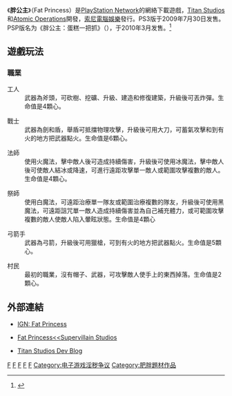 {{Infobox VG
|title= 胖公主
| english =  Fat Princess
|image=
|caption= 
|series=
|developer= [[Titan_Studios|Titan Studios]]<br />[[Atomic_Operations|Atomic Operations]]<br>[[SuperVillain_Studios|SuperVillain Studios]] (PSP)
|publisher= [[索尼電腦娛樂|索尼電腦娛樂]]
|distributor= 
|designer=
|engine= 
|release = [[PlayStation_3|PlayStation 3]]{{Vgrelease|NA|2009年7月30日|EU|2009年7月30日|AU|2009年7月30日}}[[PlayStation_Portable|PlayStation Portable]]{{Vgrelease|AU|2010年3月11日|EU|2010年3月12日|NA|2010年5月4日|TW|2010年3月11日}}
|genre = [[動作遊戲|動作]]
|modes = [[單人遊戲|單人]]、[[多人遊戲|多人遊戲]]
|platforms= [[PlayStation_3|PlayStation 3]]<br />[[PlayStation_Portable|PlayStation Portable]]
}}

《'''胖公主'''》（Fat Princess）是[[PlayStation_Network|PlayStation Network]]的網絡下載遊戲，[[Titan_Studios|Titan Studios]]和[[Atomic_Operations|Atomic Operations]]開發，[[索尼電腦娛樂|索尼電腦娛樂]]發行。PS3版于2009年7月30日发售。PSP版名为《胖公主：蛋糕一把抓》（{{lang|en|Fat Princess: Fistful of Cake}}），于2010年3月发售。<ref>{{cite web|url=http://acg.gamer.com.tw/acgDetail.php?s=28435|title=【PSP】胖公主 蛋糕一把抓|publisher=巴哈姆特|accessdate=2015-03-21}}</ref>

== 遊戲玩法 ==
===職業===
;工人
:武器為斧頭，可砍樹、挖礦、升級、建造和修復建築，升級後可丟炸彈。生命值是4顆心。

;戰士
:武器為劍和盾，舉盾可抵擋物理攻擊，升級後可用大刀，可蓄氣攻擊和到有火的地方把武器點火。生命值是6顆心。

;法師
:使用火魔法，擊中敵人後可造成持續傷害，升級後可使用冰魔法，擊中敵人後可使敵人結冰或降速，可進行遠距攻擊單一敵人或範圍攻擊複數的敵人。生命值是4顆心。

;祭師
:使用白魔法，可遠距治療單一隊友或範圍治療複數的隊友，升級後可使用黑魔法，可遠距詛咒單一敵人造成持續傷害並為自己補充體力，或可範圍攻擊複數的敵人使敵人陷入暈眩狀態。生命值是4顆心

;弓箭手
:武器為弓箭，升級後可用獵槍，可到有火的地方把武器點火。生命值是5顆心。

;村民
:最初的職業，沒有帽子、武器，可攻擊敵人使手上的東西掉落。生命值是2顆心。

== 外部連結 ==
*{{en}}[http://ps3.ign.com/objects/142/14266745.html IGN: Fat Princess]
*{{en}}[https://web.archive.org/web/20110716172009/http://www.svsgames.com/?cat=20 Fat Princess<<Supervillain Studios]
*{{en}}[http://titanstudios.com/blog Titan Studios Dev Blog]

[[Category:2009年电子游戏|F]]
[[Category:動作遊戲|F]]
[[Category:PlayStation_3游戏|F]]
[[Category:PlayStation_Portable游戏|F]]
[[Category:索尼互動娛樂遊戲|F]]
[[Category:电子游戏淫秽争议|Category:电子游戏淫秽争议]]
[[Category:肥胖題材作品|Category:肥胖題材作品]]